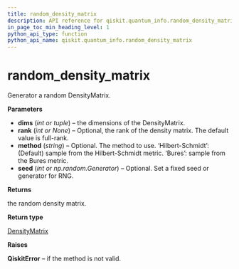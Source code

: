 ```yaml
---
title: random_density_matrix
description: API reference for qiskit.quantum_info.random_density_matrix
in_page_toc_min_heading_level: 1
python_api_type: function
python_api_name: qiskit.quantum_info.random_density_matrix
---
```


# random\_density\_matrix

<Function id="qiskit.quantum_info.random_density_matrix" name="random_density_matrix" isDedicatedPage={true} github="https://github.com/qiskit/qiskit/tree/stable/0.14/qiskit/quantum_info/states/random.py" signature="random_density_matrix(dims, rank=None, method='Hilbert-Schmidt', seed=None)">
  Generator a random DensityMatrix.

  **Parameters**

  *   **dims** (*int or tuple*) – the dimensions of the DensityMatrix.
  *   **rank** (*int or None*) – Optional, the rank of the density matrix. The default value is full-rank.
  *   **method** (*string*) – Optional. The method to use. ‘Hilbert-Schmidt’: (Default) sample from the Hilbert-Schmidt metric. ‘Bures’: sample from the Bures metric.
  *   **seed** (*int or np.random.Generator*) – Optional. Set a fixed seed or generator for RNG.

  **Returns**

  the random density matrix.

  **Return type**

  [DensityMatrix](qiskit.quantum_info.DensityMatrix "qiskit.quantum_info.DensityMatrix")

  **Raises**

  **QiskitError** – if the method is not valid.
</Function>

